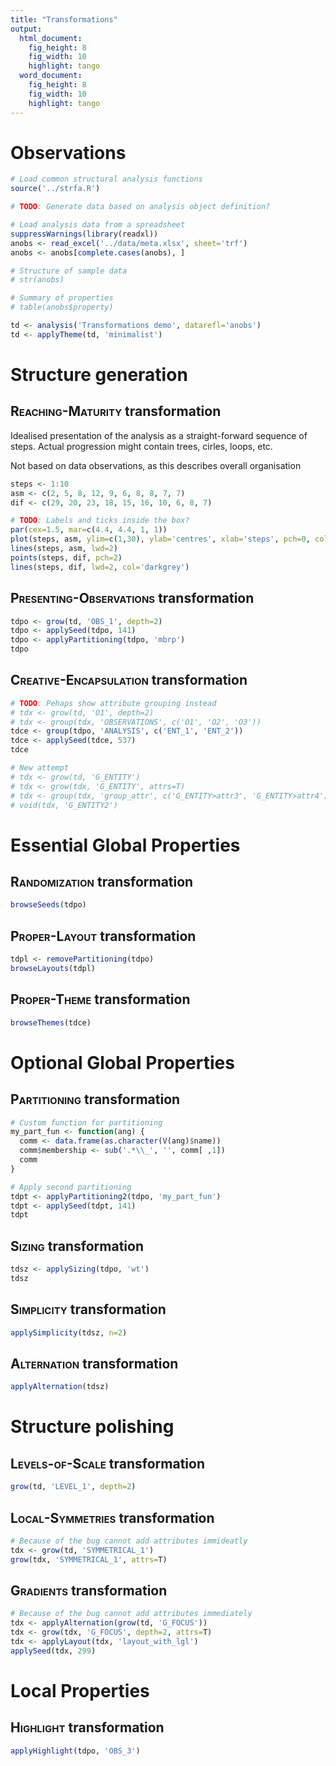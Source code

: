 ```yaml
---
title: "Transformations"
output:
  html_document:
    fig_height: 8
    fig_width: 10
    highlight: tango
  word_document:
    fig_height: 8
    fig_width: 10
    highlight: tango
---
```


# Observations

```r
# Load common structural analysis functions
source('../strfa.R')

# TODO: Generate data based on analysis object definition?

# Load analysis data from a spreadsheet
suppressWarnings(library(readxl))
anobs <- read_excel('../data/meta.xlsx', sheet='trf')
anobs <- anobs[complete.cases(anobs), ]

# Structure of sample data
# str(anobs)

# Summary of properties
# table(anobs$property)

td <- analysis('Transformations demo', datarefl='anobs')
td <- applyTheme(td, 'minimalist')
```

# Structure generation
## <span style="font-variant:small-caps;">Reaching-Maturity</span> transformation

Idealised presentation of the analysis as a straight-forward sequence of steps. Actual progression might contain trees, cirles, loops, etc. 

Not based on data observations, as this describes overall organisation

```r
steps <- 1:10
asm <- c(2, 5, 8, 12, 9, 6, 8, 8, 7, 7)
dif <- c(29, 20, 23, 18, 15, 16, 10, 6, 8, 7)

# TODO: Labels and ticks inside the box?
par(cex=1.5, mar=c(4.4, 4.4, 1, 1))
plot(steps, asm, ylim=c(1,30), ylab='centres', xlab='steps', pch=0, col.lab='navy', col.axis='navy', cex.lab=1, cex.axis=0.9)
lines(steps, asm, lwd=2)
points(steps, dif, pch=2)
lines(steps, dif, lwd=2, col='darkgrey')
```

## <span style="font-variant:small-caps;">Presenting-Observations</span> transformation

```r
tdpo <- grow(td, 'OBS_1', depth=2)
tdpo <- applySeed(tdpo, 141)
tdpo <- applyPartitioning(tdpo, 'mbrp')
tdpo
```

## <span style="font-variant:small-caps;">Creative-Encapsulation</span> transformation

```r

# TODO: Pehaps show attribute grouping instead
# tdx <- grow(td, 'O1', depth=2)
# tdx <- group(tdx, 'OBSERVATIONS', c('O1', 'O2', 'O3'))
tdce <- group(tdpo, 'ANALYSIS', c('ENT_1', 'ENT_2'))
tdce <- applySeed(tdce, 537)
tdce

# New attempt
# tdx <- grow(td, 'G_ENTITY')
# tdx <- grow(tdx, 'G_ENTITY', attrs=T)
# tdx <- group(tdx, 'group_attr', c('G_ENTITY>attr3', 'G_ENTITY>attr4'))
# void(tdx, 'G_ENTITY2')
```

# Essential Global Properties
## <span style="font-variant:small-caps;">Randomization</span> transformation
```r
browseSeeds(tdpo)
```

## <span style="font-variant:small-caps;">Proper-Layout</span> transformation
```r
tdpl <- removePartitioning(tdpo)
browseLayouts(tdpl)
```

## <span style="font-variant:small-caps;">Proper-Theme</span> transformation
```r
browseThemes(tdce)
```

# Optional Global Properties
## <span style="font-variant:small-caps;">Partitioning</span> transformation
```r
# Custom function for partitioning
my_part_fun <- function(ang) {
  comm <- data.frame(as.character(V(ang)$name))
  comm$membership <- sub('.*\\_', '', comm[ ,1])
  comm
}

# Apply second partitioning
tdpt <- applyPartitioning2(tdpo, 'my_part_fun')
tdpt <- applySeed(tdpt, 141)
tdpt
```

## <span style="font-variant:small-caps;">Sizing</span> transformation
```r
tdsz <- applySizing(tdpo, 'wt')
tdsz
```

## <span style="font-variant:small-caps;">Simplicity</span> transformation

```r
applySimplicity(tdsz, n=2)
```

## <span style="font-variant:small-caps;">Alternation</span> transformation

```r
applyAlternation(tdsz)
```


# Structure polishing
## <span style="font-variant:small-caps;">Levels-of-Scale</span> transformation

```r
grow(td, 'LEVEL_1', depth=2)
```

## <span style="font-variant:small-caps;">Local-Symmetries</span> transformation

```r
# Because of the bug cannot add attributes immideatly
tdx <- grow(td, 'SYMMETRICAL_1')
grow(tdx, 'SYMMETRICAL_1', attrs=T)
```

## <span style="font-variant:small-caps;">Gradients</span> transformation

```r
# Because of the bug cannot add attributes immediately
tdx <- applyAlternation(grow(td, 'G_FOCUS'))
tdx <- grow(tdx, 'G_FOCUS', depth=2, attrs=T)
tdx <- applyLayout(tdx, 'layout_with_lgl')
applySeed(tdx, 299)
```

# Local Properties
## <span style="font-variant:small-caps;">Highlight</span> transformation

```r
applyHighlight(tdpo, 'OBS_3')
```
